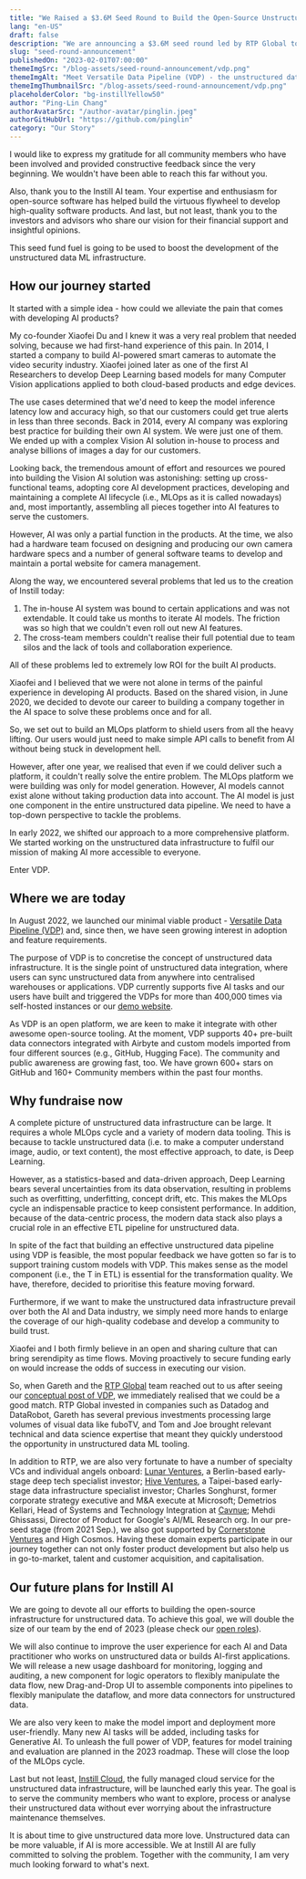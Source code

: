 ```yaml
---
title: "We Raised a $3.6M Seed Round to Build the Open-Source Unstructured Data Infrastructure"
lang: "en-US"
draft: false
description: "We are announcing a $3.6M seed round led by RTP Global to boost the open-source ML tool for unstructured data and make AI more accessible for everyone."
slug: "seed-round-announcement"
publishedOn: "2023-02-01T07:00:00"
themeImgSrc: "/blog-assets/seed-round-announcement/vdp.png"
themeImgAlt: "Meet Versatile Data Pipeline (VDP) - the unstructured data infrastructure"
themeImgThumbnailSrc: "/blog-assets/seed-round-announcement/vdp.png"
placeholderColor: "bg-instillYellow50"
author: "Ping-Lin Chang"
authorAvatarSrc: "/author-avatar/pinglin.jpeg"
authorGitHubUrl: "https://github.com/pinglin"
category: "Our Story"
---
```


I would like to express my gratitude for all community members who have been involved and provided constructive feedback since the very beginning. We wouldn't have been able to reach this far without you.

Also, thank you to the Instill AI team. Your expertise and enthusiasm for open-source software has helped build the virtuous flywheel to develop high-quality software products. And last, but not least, thank you to the investors and advisors who share our vision for their financial support and insightful opinions.

This seed fund fuel is going to be used to boost the development of the unstructured data ML infrastructure.

## How our journey started

It started with a simple idea - how could we alleviate the pain that comes with developing AI products?

My co-founder Xiaofei Du and I knew it was a very real problem that needed solving, because we had first-hand experience of this pain. In 2014, I started a company to build AI-powered smart cameras to automate the video security industry. Xiaofei joined later as one of the first AI Researchers to develop Deep Learning based models for many Computer Vision applications applied to both cloud-based products and edge devices.

The use cases determined that we'd need to keep the model inference latency low and accuracy high, so that our customers could get true alerts in less than three seconds. Back in 2014, every AI company was exploring best practice for building their own AI system. We were just one of them. We ended up with a complex Vision AI solution in-house to process and analyse billions of images a day for our customers.

Looking back, the tremendous amount of effort and resources we poured into building the Vision AI solution was astonishing: setting up cross-functional teams, adopting core AI development practices, developing and maintaining a complete AI lifecycle (i.e., MLOps as it is called nowadays) and, most importantly, assembling all pieces together into AI features to serve the customers.

However, AI was only a partial function in the products. At the time, we also had a hardware team focused on designing and producing our own camera hardware specs and a number of general software teams to develop and maintain a portal website for camera management.

Along the way, we encountered several problems that led us to the creation of Instill today:

1. The in-house AI system was bound to certain applications and was not extendable. It could take us months to iterate AI models. The friction was so high that we couldn't even roll out new AI features.
2. The cross-team members couldn't realise their full potential due to team silos and the lack of tools and collaboration experience.

All of these problems led to extremely low ROI for the built AI products.

Xiaofei and I believed that we were not alone in terms of the painful experience in developing AI products. Based on the shared vision, in June 2020, we decided to devote our career to building a company together in the AI space to solve these problems once and for all.

So, we set out to build an MLOps platform to shield users from all the heavy lifting. Our users would just need to make simple API calls to benefit from AI without being stuck in development hell.

However, after one year, we realised that even if we could deliver such a platform, it couldn't really solve the entire problem. The MLOps platform we were building was only for model generation. However, AI models cannot exist alone without taking production data into account. The AI model is just one component in the entire unstructured data pipeline. We need to have a top-down perspective to tackle the problems.

In early 2022, we shifted our approach to a more comprehensive platform. We started working on the unstructured data infrastructure to fulfil our mission of making AI more accessible to everyone.

Enter VDP.

## Where we are today

In August 2022, we launched our minimal viable product - [Versatile Data Pipeline (VDP)](https://www.instill.tech/blog/introducing-vdp) and, since then, we have seen growing interest in adoption and feature requirements.

The purpose of VDP is to concretise the concept of unstructured data infrastructure. It is the single point of unstructured data integration, where users can sync unstructured data from anywhere into centralised warehouses or applications. VDP currently supports five AI tasks and our users have built and triggered the VDPs for more than 400,000 times via self-hosted instances or our [demo website](https://demo.instill.tech).

As VDP is an open platform, we are keen to make it integrate with other awesome open-source tooling. At the moment, VDP supports 40+ pre-built data connectors integrated with Airbyte and custom models imported from four different sources (e.g., GitHub, Hugging Face). The community and public awareness are growing fast, too. We have grown 600+ stars on GitHub and 160+ Community members within the past four months.

## Why fundraise now

A complete picture of unstructured data infrastructure can be large. It requires a whole MLOps cycle and a variety of modern data tooling. This is because to tackle unstructured data (i.e. to make a computer understand image, audio, or text content), the most effective approach, to date, is Deep Learning.

However, as a statistics-based and data-driven approach, Deep Learning bears several uncertainties from its data observation, resulting in problems such as overfitting, underfitting, concept drift, etc. This makes the MLOps cycle an indispensable practice to keep consistent performance. In addition, because of the data-centric process, the modern data stack also plays a crucial role in an effective ETL pipeline for unstructured data.

In spite of the fact that building an effective unstructured data pipeline using VDP is feasible, the most popular feedback we have gotten so far is to support training custom models with VDP. This makes sense as the model component (i.e., the T in ETL) is essential for the transformation quality. We have, therefore, decided to prioritise this feature moving forward.

Furthermore, if we want to make the unstructured data infrastructure prevail over both the AI and Data industry, we simply need more hands to enlarge the coverage of our high-quality codebase and develop a community to build trust.

Xiaofei and I both firmly believe in an open and sharing culture that can bring serendipity as time flows. Moving proactively to secure funding early on would increase the odds of success in executing our vision.

So, when Gareth and the [RTP Global](https://rtp.vc) team reached out to us after seeing our [conceptual post of VDP](https://www.instill.tech/blog/unstructured-data-etl), we immediately realised that we could be a good match. RTP Global invested in companies such as Datadog and DataRobot, Gareth has several previous investments processing large volumes of visual data like fuboTV, and Tom and Joe brought relevant technical and data science expertise that meant they quickly understood the opportunity in unstructured data ML tooling.

In addition to RTP, we are also very fortunate to have a number of specialty VCs and individual angels onboard: [Lunar Ventures](https://lunar.vc), a Berlin-based early-stage deep tech specialist investor; [Hive Ventures](https://www.hiveventures.io), a Taipei-based early-stage data infrastructure specialist investor; Charles Songhurst, former corporate strategy executive and M&A execute at Microsoft; Demetrios Kellari, Head of Systems and Technology Integration at [Cavnue](https://www.cavnue.com); Mehdi Ghissassi, Director of Product for Google's AI/ML Research org. In our pre-seed stage (from 2021 Sep.), we also got supported by [Cornerstone Ventures](https://cornerstonevc.tw/en/mainpage) and High Cosmos. Having these domain experts participate in our journey together can not only foster product development but also help us in go-to-market, talent and customer acquisition, and capitalisation.

## Our future plans for Instill AI

We are going to devote all our efforts to building the open-source infrastructure for unstructured data. To achieve this goal, we will double the size of our team by the end of 2023 (please check our [open roles](https://www.instill.tech/career)).

We will also continue to improve the user experience for each AI and Data practitioner who works on unstructured data or builds AI-first applications. We will release a new usage dashboard for monitoring, logging and auditing, a new component for logic operators to flexibly manipulate the data flow, new Drag-and-Drop UI to assemble components into pipelines to flexibly manipulate the dataflow, and more data connectors for unstructured data.

We are also very keen to make the model import and deployment more user-friendly. Many new AI tasks will be added, including tasks for Generative AI. To unleash the full power of VDP, features for model training and evaluation are planned in the 2023 roadmap. These will close the loop of the MLOps cycle.

Last but not least, [Instill Cloud](), the fully managed cloud service for the unstructured data infrastructure, will be launched early this year. The goal is to serve the community members who want to explore, process or analyse their unstructured data without ever worrying about the infrastructure maintenance themselves.

It is about time to give unstructured data more love. Unstructured data can be more valuable, if AI is more accessible. We at Instill AI are fully committed to solving the problem. Together with the community, I am very much looking forward to what's next.
